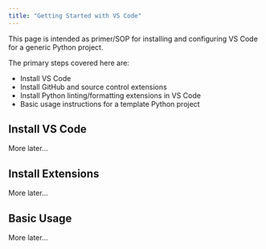 ```yaml
---
title: "Getting Started with VS Code"
---
```

This page is intended as primer/SOP for installing and configuring VS Code for a generic Python project.

The primary steps covered here are:

-  Install VS Code
-  Install GitHub and source control extensions
-  Install Python linting/formatting extensions in VS Code
-  Basic usage instructions for a template Python project

## Install VS Code
More later...

## Install Extensions
More later...

## Basic Usage
More later...
